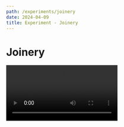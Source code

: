 ```yaml
---
path: /experiments/joinery
date: 2024-04-09
title: Experiment - Joinery
---
```



<SEO title="Joinery" />


# Joinery

<Video src="videos/joinery.mp4" />


I've been interested in [_freeform curation_](https://ecologylab.net/research/curation.html); or, colloquially, [_moodboarding_](https://en.wikipedia.org/wiki/Mood_board). It's a process of refining an aesthetic space by gathering and situating imagery. By contrasting various inspirations, you can "carve out" a vibe with you and your collaborators, and easily iterate on it. It's a lot like a musical jam session, but with visuals.

On the computer, you can make a moodboard by positioning images on a canvas tool like Figma, or labeling them with a bookmarking tool like Are.na. Canvas tools are designed for _precise positioning_: dragging is predictable and systematic. Bookmarking tools are designed for _precise ontologies_: every object is assigned a named tags or folders upfront.

I wanted to produce interactions that support _imprecise_ positioning and ontologies. As I generate or curate images en masse, I'd like to toss them around with low conviction, letting the clusters emerge.

Initially, the system was going to have a predictable way of "snapping" groups of images together by dragging their edges near each other. However, this still requires some precise dragging to happen, and detailed heuristics are necessary to produce agreeable layouts.

I instead opted to physically simulate the whole layout. The interactions became much more fluid, I could literally "toss" images and merge clusters together. They'd settle into place like gravitational attractors.